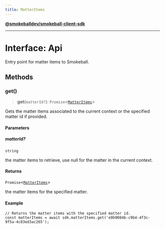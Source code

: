 ```yaml
---
title: MatterItems
---
```

[**@smokeballdev/smokeball-client-sdk**](./../../../../README)

***

# Interface: Api

Entry point for matter items to Smokeball.

## Methods

### get()

> **get**(`matterId?`): `Promise`\<[`MatterItems`](./MatterItems)\>

Gets the matter items associated to the current context or the specified matter id if provided.

#### Parameters

##### matterId?

`string`

the matter items to retrieve, use null for the matter in the current context.

#### Returns

`Promise`\<[`MatterItems`](./MatterItems)\>

the matter items for the specified matter.

#### Example

```
// Returns the matter items with the specified matter id.
const matterItems = await sdk.matterItems.get('e9b9084b-c9b4-4f3c-9f5a-4c83ed3ac265');
```
